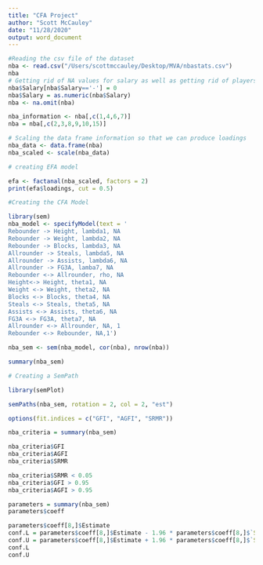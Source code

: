 ```yaml
---
title: "CFA Project"
author: "Scott McCauley"
date: "11/28/2020"
output: word_document
---
```


```r
#Reading the csv file of the dataset
nba <- read.csv("/Users/scottmccauley/Desktop/MVA/nbastats.csv")
nba
# Getting rid of NA values for salary as well as getting rid of players with no team
nba$Salary[nba$Salary=='-'] = 0
nba$Salary = as.numeric(nba$Salary)
nba <- na.omit(nba)

nba_information <- nba[,c(1,4,6,7)]
nba = nba[,c(2,3,8,9,10,15)]

# Scaling the data frame information so that we can produce loadings
nba_data <- data.frame(nba)
nba_scaled <- scale(nba_data)

# creating EFA model

efa <- factanal(nba_scaled, factors = 2)
print(efa$loadings, cut = 0.5)
```


```r
#Creating the CFA Model

library(sem)
nba_model <- specifyModel(text = '
Rebounder -> Height, lambda1, NA
Rebounder -> Weight, lambda2, NA
Rebounder -> Blocks, lambda3, NA
Allrounder -> Steals, lambda5, NA
Allrounder -> Assists, lambda6, NA
Allrounder -> FG3A, lamba7, NA
Rebounder <-> Allrounder, rho, NA
Height<-> Height, theta1, NA
Weight <-> Weight, theta2, NA
Blocks <-> Blocks, theta4, NA
Steals <-> Steals, theta5, NA
Assists <-> Assists, theta6, NA
FG3A <-> FG3A, theta7, NA
Allrounder <-> Allrounder, NA, 1
Rebounder <-> Rebounder, NA,1')

nba_sem <- sem(nba_model, cor(nba), nrow(nba))

summary(nba_sem)
```

```r
# Creating a SemPath

library(semPlot)

semPaths(nba_sem, rotation = 2, col = 2, "est")
```

```r
options(fit.indices = c("GFI", "AGFI", "SRMR"))

nba_criteria = summary(nba_sem)

nba_criteria$GFI
nba_criteria$AGFI
nba_criteria$SRMR

nba_criteria$SRMR < 0.05
nba_criteria$GFI > 0.95
nba_criteria$AGFI > 0.95
```

```r
parameters = summary(nba_sem)
parameters$coeff

parameters$coeff[8,]$Estimate
conf.L = parameters$coeff[8,]$Estimate - 1.96 * parameters$coeff[8,]$`Std Error`
conf.U = parameters$coeff[8,]$Estimate + 1.96 * parameters$coeff[8,]$`Std Error`
conf.L
conf.U
```

